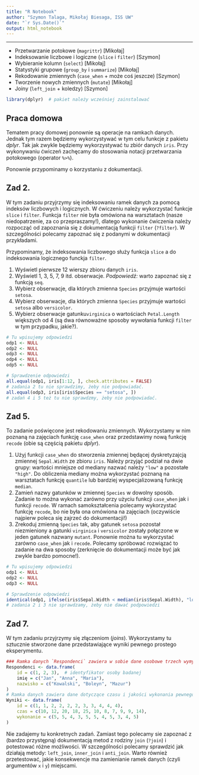 ```yaml
---
title: "R Notebook"
author: "Szymon Talaga, Mikołaj Biesaga, ISS UW"
date: "`r Sys.Date()`"
output: html_notebook
---
```


<hr>

 * Przetwarzanie potokowe (`magrittr`)  [Mikołaj]
 * Indeksowanie liczbowe i logiczne (`slice` i `filter`)    [Szymon]
 * Wybieranie kolumn (`select`) [Mikołaj]
 * Statystyki grupowe (`group_by` i `summarize`)    [Mikołaj]
 * Rekodowanie zmiennych (`case_when` + może coś jeszcze)   [Szymon]
 * Tworzenie nowych zmiennych (`mutate`)    [Mikołaj]
 * Joiny (`left_join` + koledzy)    [Szymon]
 
```r
library(dplyr)  # pakiet należy wcześniej zainstalować 
```

## Praca domowa

Tematem pracy domowej ponownie są operacje na ramkach danych. Jednak tym razem będziemy wykorzystywać w tym celu funkcje z pakietu *dplyr*. Tak jak zwykle będziemy wykorzystywać tu zbiór danych `iris`. Przy wykonywaniu ćwiczeń zachęcamy do stosowania notacji przetwarzania potokowego (operator `%>%`).

Ponownie przypominamy o korzystaniu z dokumentacji.

## Zad 2.

W tym zadaniu przyjrzymy się indeksowaniu ramek danych za pomocą indeksów liczbowych i logicznych. W ćwiczeniu należy wykorzystać funkcje `slice` i `filter`. Funkcja `filter` nie była omówiona na warsztatach (nasze niedopatrzenie, za co przepraszamy!), dlatego wykonanie ćwiczenia należy rozpocząć od zapoznania się z dokumentacją funkcji `filter` (`?filter`). W szczególności polecamy zapoznać się z podanymi w dokumentacji przykładami.

Przypominamy, że indeksowania liczbowego służy funkcja `slice` a do indeksowania logicznego funckja `filter`.

 1. Wyświetl pierwsze 12 wierszy zbioru danych `iris`.
 2. Wyświetl 1, 3, 5, 7, 9 itd. obserwacje. *Podpowiedź:* warto zapoznać się z funkcją `seq`.
 3. Wybierz obserwacje, dla których zmienna `Species` przyjmuje wartości `setosa`.
 4. Wybierz obserwacje, dla których zmienna `Species` przyjmuje wartości `setosa` albo `versicolor`.
 5. Wybierz obserwacje gatunku`virginica` o wartościach `Petal.Length` większych od 4 (są dwa równoważne sposoby wywołania funkcji `filter` w tym przypadku, jakie?).
 
```r
# Tu wpisujemy odpowiedzi
odp1 <- NULL
odp2 <- NULL
odp3 <- NULL
odp4 <- NULL
odp5 <- NULL

# Sprawdzenie odpowiedzi
all.equal(odp1, iris[1:12, ], check.attributes = FALSE)
# zadania 2 tu nie sprawdzimy, żeby nie podpowiadać.
all.equal(odp3, iris[iris$Species == "setosa", ])
# zadań 4 i 5 też tu nie sprawdzmy, żeby nie podpowiadać.
```
 
## Zad 5.

To zadanie poświęcone jest rekodowaniu zmiennych. Wykorzystamy w nim poznaną na zajęciach funkcję `case_when` oraz przedstawimy nową funkcję `recode` (obie są częścią pakietu *dplyr*).

 1. Użyj funkcji `case_when` do stworzenia zmiennej będącej dyskretyzajcją zmiennej `Sepal.Width` ze zbioru `iris`. Należy przyjąć podział na dwie grupy: wartości mniejsze od mediany nazwać należy `"low"` a pozostałe `"high"`. Do obliczenia mediany można wykorzystać poznaną na warsztatach funkcję `quantile` lub bardziej wyspecjalizowaną funkcję `median`.
 2. Zamień nazwy gatunków w zmiennej `Species` w dowolny sposób. Zadanie to można wykonać zarówno przy użyciu funkcji `case_when` jak i funkcji `recode`. W ramach samokształcenia polecamy wykorzystać funkcję `recode`, bo nie była ona omówiona na zajęciach (oczywiście najpierw poleca się zajrzeć do dokumentacji!)
 3. Zrekoduj zmienną `Species` tak, aby gatunek `setosa` pozostał niezmieniony a gatunki `virginica` i `versicolor` zostały połączone w jeden gatunek nazwany `mutant`. Ponownie można tu wykorzystać zarówno `case_when` jak i `recode`. Polecamy spróbować rozwiązać to zadanie na dwa sposoby (zerknięcie do dokumentacji może być jak zwykle bardzo pomocne!).
 
```r
# Tu wpisujemy odpowiedzi
odp1 <- NULL
odp2 <- NULL
odp3 <- NULL

# Sprawdzenie odpowiedzi
identical(odp1, ifelse(iris$Sepal.Width < median(iris$Sepal.Width), "low", "else"))
# zadania 2 i 3 nie sprawdzamy, żeby nie dawać podpowiedzi
```

## Zad 7.

W tym zadaniu przyjrzymy się złączeniom (*joins*). Wykorzystamy tu sztucznie stworzone dane przedstawiające wyniki pewnego prostego eksperymentu.

```r
### Ramka danych `Respondenci` zawiera w sobie dane osobowe trzech wymyślonych osób badanych.
Respondenci <- data.frame(
    id = c(1, 2, 3),  # identyfikator osoby badanej
    imię = c("Jan", "Anna", "Maria"),
    nazwisko = c("Kowalski", "Boleyn", "Mazur")
)
# Ramka danych zawiera dane dotyczące czasu i jakości wykonania pewnego zadania (respondenci mogli próbować więcej niż raz)
Wyniki <- data.frame(
    id = c(1, 1, 2, 2, 2, 2, 3, 3, 4, 4, 4),
    czas = c(10, 12, 20, 18, 25, 10, 8, 7, 9, 9, 14),
    wykonanie = c(5, 5, 4, 3, 5, 5, 4, 5, 3, 4, 5)
)
```

Nie zadajemy tu konkretnych zadań. Zamiast tego polecamy sie zapoznać z (bardzo przystępną) dokumentacją metod z rodziny `join` (`?join`) i potestować różne możliwości. W szczególności polecamy sprawdzić jak działają metody: `left_join`, `inner_join` i `anti_join`. Warto również przetestować, jakie konsekwencje ma zamienianie ramek danych (czyli argumentów `x` i `y`) miejscami.